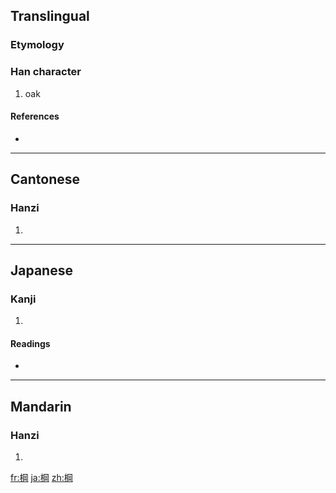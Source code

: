 ==Translingual==

===Etymology===
{{Han compound|木|岡|c1=s|c2=p|t1=tree|ls=psc}}

===Han character===
{{Han char|rn=75|rad=木|as=08|sn=12|four=4792<sub>0</sub>|canj=木月廿山 (DBTU)}}

# oak

====References====
* {{Han ref|kx=0533.160|dkj=14955|dj=0921.140|hdz=21232.100|uh=68E1|ud=26849|bh=D9BB|bd=55739}}

----

==Cantonese==

===Hanzi===
{{yue-hanzi|jyut=|y=gong1}}

# {{defn|Cantonese}}

----

==Japanese==

===Kanji===
{{ja-kanji|grade=|rs=木08}}

# {{defn|Japanese}}

====Readings====
* {{ja-readings|on=[[こう]] (kō)|kun=}}

----

==Mandarin==

===Hanzi===
{{cmn-hanzi|pin=[[gāng]] ([[gang1]])|wg=kang<sup>1</sup>}}

# {{defn|Mandarin}}

[[fr:棡]]
[[ja:棡]]
[[zh:棡]]